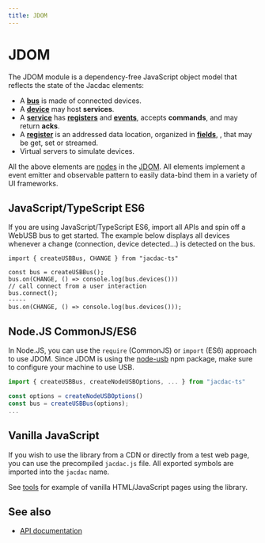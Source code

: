 ```yaml
---
title: JDOM
---
```


# JDOM

The JDOM module is a dependency-free JavaScript object model 
that reflects the state of the Jacdac elements:

- A **[bus](/clients/javascript/jdom/bus/)** is made of connected devices.
- A **[device](/clients/javascript/jdom/device/)** may host **services**.
- A **[service](/clients/javascript/jdom/service/)** has **[registers](/clients/javascript/jdom/register/)** and **[events](/clients/javascript/jdom/event/)**, accepts **commands**,
and may return **acks**. 
- A **[register](/clients/javascript/jdom/register/)** is an addressed data location, organized in **[fields](/clients/javascript/jdom/field/)**,
, that may be get, set or streamed.
- Virtual servers to simulate devices.

All the above elements are [nodes](/clients/javascript/jdom/node/) in the [JDOM](/clients/javascript/jdom/). All elements implement a event emitter and observable pattern to
easily data-bind them in a variety of UI frameworks.

## JavaScript/TypeScript ES6

If you are using JavaScript/TypeScript ES6, import all APIs and spin off a WebUSB bus to get started. 
The example below displays all devices whenever a change (connection, device detected...) is detected on the bus.

```vanilla
import { createUSBBus, CHANGE } from "jacdac-ts"

const bus = createUSBBus();
bus.on(CHANGE, () => console.log(bus.devices()))
// call connect from a user interaction
bus.connect();
-----
bus.on(CHANGE, () => console.log(bus.devices()));
```

## Node.JS CommonJS/ES6

In Node.JS, you can use the ``require`` (CommonJS) or ``import`` (ES6) approach to use JDOM.
Since JDOM is using the [node-usb](https://www.npmjs.com/package/usb) npm package, make sure to configure your machine to use USB.

```typescript
import { createUSBBus, createNodeUSBOptions, ... } from "jacdac-ts"

const options = createNodeUSBOptions()
const bus = createUSBBus(options);
...
```

## Vanilla JavaScript

If you wish to use the library from a CDN or directly from a test web page, you can use the precompiled
``jacdac.js`` file. All exported symbols are imported into the ``jacdac`` name.

See [tools](/tools/) for example of vanilla HTML/JavaScript pages using the library.

## See also

* [API documentation](https://microsoft.github.io/jacdac-ts/)